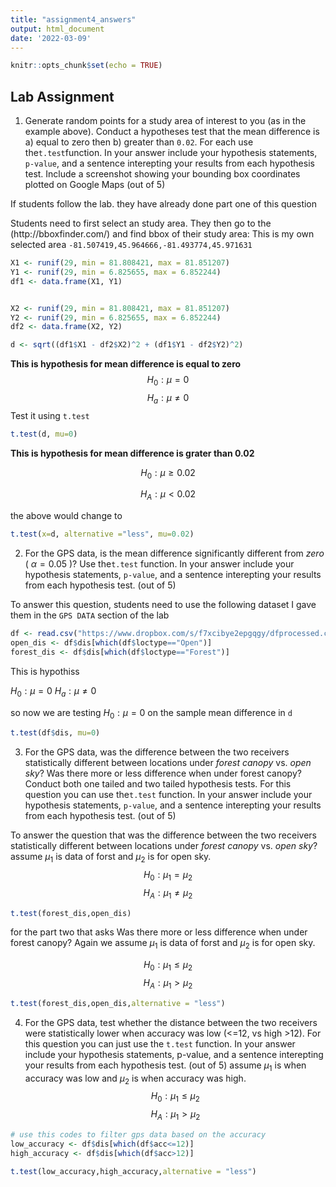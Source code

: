 ```yaml
---
title: "assignment4_answers"
output: html_document
date: '2022-03-09'
---
```


```r
knitr::opts_chunk$set(echo = TRUE)
```

## Lab Assignment

1. Generate random points for a study area of interest to you (as in the example above). Conduct a hypotheses test that the mean difference is a) equal to zero then b) greater than `0.02`. For each use the` t.test `function. In your answer include your hypothesis statements, `p-value`, and a sentence interepting your results from each hypothesis test. Include a screenshot showing your bounding box coordinates plotted on Google Maps (out of 5)

If students follow the lab. they have already done part one of this question

Students need to first select an study area. They then go to the (http://bboxfinder.com/) and find bbox of their study area:
This is my own selected area `-81.507419,45.964666,-81.493774,45.971631`

```r
X1 <- runif(29, min = 81.808421, max = 81.851207)
Y1 <- runif(29, min = 6.825655, max = 6.852244)
df1 <- data.frame(X1, Y1)


X2 <- runif(29, min = 81.808421, max = 81.851207)
Y2 <- runif(29, min = 6.825655, max = 6.852244)
df2 <- data.frame(X2, Y2)

d <- sqrt((df1$X1 - df2$X2)^2 + (df1$Y1 - df2$Y2)^2)
```

**This is hypothesis for mean difference is equal to zero **
$$H_0: \mu = 0$$
$$H_a: \mu \ne 0$$
Test it using `t.test`
```r
t.test(d, mu=0)

```



**This is hypothesis for mean difference is grater than 0.02**

$$H_0: \mu \geq  0.02$$

$$H_A: \mu \lt 0.02$$
 

the above would change to
```r
t.test(x=d, alternative ="less", mu=0.02)

```


2. For the GPS data, is the mean difference significantly different from *zero* ( $α=0.05$ )? Use the` t.test` function. In your answer include your hypothesis statements, `p-value`, and a sentence interepting your results from each hypothesis test. (out of 5)

To answer this question, students need to use the following dataset I gave them in the `GPS DATA` section of the lab


```r
df <- read.csv("https://www.dropbox.com/s/f7xcibye2epgqgy/dfprocessed.csv?dl=1")
open_dis <- df$dis[which(df$loctype=="Open")]
forest_dis <- df$dis[which(df$loctype=="Forest")]
```

This is hypothiss 

$H_0: \mu = 0$ 
$H_a: \mu \ne 0$ 

so now we are testing  $H_0: \mu = 0$ on the sample mean difference in `d`

```r

t.test(df$dis, mu=0)
```


3. For the GPS data, was the difference between the two receivers statistically different between locations under *forest canopy* vs. *open sky*? Was there more or less difference when under forest canopy? Conduct both one tailed and two tailed hypothesis tests. For this question you can use the` t.test` function. In your answer include your hypothesis statements, `p-value`, and a sentence interepting your results from each hypothesis test. (out of 5)

To answer the question that was the difference between the two receivers statistically different between locations under *forest canopy* vs. *open sky*? 
assume $\mu_1$ is data of forst and $\mu_2$ is for open sky. 
$$H_0: \mu_1 = \mu_2$$
$$H_A: \mu_1 \ne \mu_2$$
```r
t.test(forest_dis,open_dis)
```



for the part two that asks Was there more or less difference when under forest canopy?  Again we assume $\mu_1$ is data of forst and $\mu_2$ is for open sky. 


$$H_0: \mu_1 \leq \mu_2$$
$$H_A: \mu_1 \gt \mu_2$$
```r
t.test(forest_dis,open_dis,alternative = "less")
```

4. For the GPS data, test whether the distance between the two receivers were statistically lower when accuracy was low (<=12, vs high >12). For this question you can just use the `t.test` function. In your answer include your hypothesis statements, p-value, and a sentence interepting your results from each hypothesis test. (out of 5)
assume $\mu_1$ is when accuracy was low and $\mu_2$ is when accuracy was high. 
$$H_0: \mu_1 \leq \mu_2$$
$$H_A: \mu_1 \gt \mu_2$$
```r
# use this codes to filter gps data based on the accuracy 
low_accuracy <- df$dis[which(df$acc<=12)]
high_accuracy <- df$dis[which(df$acc>12)]

t.test(low_accuracy,high_accuracy,alternative = "less")
```

